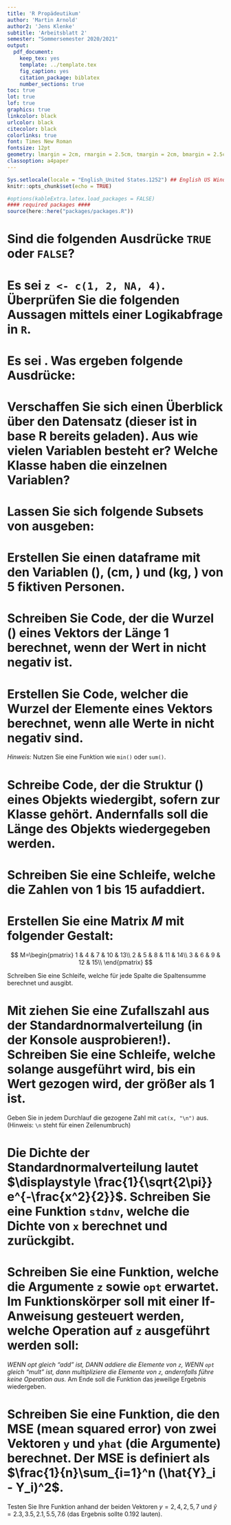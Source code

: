 ```yaml
---
title: 'R Propädeutikum'
author: 'Martin Arnold'
author2: 'Jens Klenke'
subtitle: 'Arbeitsblatt 2'
semester: "Sommersemester 2020/2021"
output:
  pdf_document:
    keep_tex: yes
    template: ../template.tex
    fig_caption: yes
    citation_package: biblatex
    number_sections: true
toc: true
lot: true
lof: true
graphics: true
linkcolor: black
urlcolor: black
citecolor: black
colorlinks: true
font: Times New Roman
fontsize: 12pt
geometry: lmargin = 2cm, rmargin = 2.5cm, tmargin = 2cm, bmargin = 2.5cm
classoption: a4paper
---
```


```r
Sys.setlocale(locale = "English_United States.1252") ## English US Windows
knitr::opts_chunk$set(echo = TRUE)

#options(kableExtra.latex.load_packages = FALSE)
#### required packages ####
source(here::here("packages/packages.R"))
```

# Sind die folgenden Ausdrücke `TRUE` oder `FALSE`?

\begin{itemize}
  \item $5 \geq 5$
  \item $5 > 5$
  \item $T = 5$
  \item $T \land F \ \lor \ F \land T$
  \item $F \land F \land F\ \lor \ T$
  \item $(\neg (5 > 3) \lor A = B)$
  \item $\neg(((T > F) > T) \land \ \neg T)$
\end{itemize}

# Es sei `z <- c(1, 2, NA, 4)`. Überprüfen Sie die folgenden Aussagen mittels einer Logikabfrage in `R`.

\begin{itemize}
  \item Die Länge des Vektors $z$ ist ungleich $2$.
  \item Die Länge der logischen Überprüfungen, ob die einzelnen Elemente gleich $2$ sind, ist $4$.
  \item Der Vektor $z$ hat die Klasse `numeric`.
  \item Einige Elemente des Vektors $z$ sind `NA`. 
  \item Das zweite Element des Vektors $z$ ist `numeric`.
  \item Das Minimum und das Maximum sind ungleich. 
\end{itemize}

# Es sei \texttt{M <- matrix(1:9, ncol = 3)}. Was ergeben folgende Ausdrücke:

\begin{itemize}
  \item sum$(M[ , 1]) == 6$
  \item max$(M[ , 2]) <= 5$
  \item $M[2, 2] != 4 \& M[2, 2] > 6$
\end{itemize}

# Verschaffen Sie sich einen Überblick über den Datensatz \texttt{mtcars} (dieser ist in base R bereits geladen). Aus wie vielen Variablen besteht er? Welche Klasse haben die einzelnen Variablen?

# Lassen Sie sich folgende Subsets von \texttt{mtcars} ausgeben:

\begin{itemize}
  \item nur die Variable \texttt{mpg}
  \item nur die ersten drei Zeilen
  \item nur die ersten drei Variablen
  \item nur die ersten beiden Beobachtungen der Variablen \texttt{cyl} und \texttt{hp}
  \item alle Beobachtungen deren Ausprägung der Variable \texttt{hp} größer ist als $200$
\end{itemize}


# Erstellen Sie einen dataframe \texttt{persons} mit den Variablen \texttt{Name} (\texttt{character}), \texttt{Height} (cm, \texttt{numeric}) und \texttt{Weight} (kg, \texttt{numeric}) von 5 fiktiven Personen.

\begin{itemize}
  \item Lassen Sie sich das Körpergewicht der 3. Person anzeigen.
  \item Lassen Sie sich nun die Körpergröße aller Personen anzeigen.
  \item Fügen Sie die Variable “Augenfarbe” hinzu. Die Ausprägungen sollten vom Typ \texttt{character} sein. Schauen Sie sich den veränderten dataframe an.
\end{itemize}

# Schreiben Sie Code, der die Wurzel (\texttt{sqrt()}) eines Vektors \texttt{x} der Länge 1 berechnet, wenn der Wert in \texttt{x} nicht negativ ist.

# Erstellen Sie Code, welcher die Wurzel der Elemente eines Vektors \texttt{x} berechnet, wenn alle Werte in \texttt{x} nicht negativ sind.

  *Hinweis:* Nutzen Sie eine Funktion wie `min()` oder `sum()`.

# Schreibe Code, der die Struktur (\texttt{str()}) eines Objekts \texttt{df} wiedergibt, sofern \texttt{df} zur Klasse \texttt{data.frame} gehört. Andernfalls soll die Länge des Objekts wiedergegeben werden.

# Schreiben Sie eine Schleife, welche die Zahlen von 1 bis 15 aufaddiert.

# Erstellen Sie eine Matrix $M$ mit folgender Gestalt:

$$
M=\begin{pmatrix}
1 & 4 & 7 & 10 & 13\\
2 & 5 & 8 & 11 & 14\\
3 & 6 & 9 & 12 & 15\\
\end{pmatrix}
$$


Schreiben Sie eine Schleife, welche für jede Spalte die Spaltensumme berechnet und ausgibt.

# Mit \texttt{rnorm(1)} ziehen Sie eine Zufallszahl aus der Standardnormalverteilung (in der Konsole ausprobieren!). Schreiben Sie eine Schleife, welche solange ausgeführt wird, bis ein Wert gezogen wird, der größer als 1 ist. 

Geben Sie in jedem Durchlauf die gezogene Zahl mit ` cat(x, "\n")` aus. (Hinweis: `\n` steht für einen Zeilenumbruch)

# Die Dichte der Standardnormalverteilung lautet $\displaystyle \frac{1}{\sqrt{2\pi}} e^{-\frac{x^2}{2}}$. Schreiben Sie eine Funktion `stdnv`, welche die Dichte von `x` berechnet und zurückgibt.

\begin{itemize}
  \item \textit{Hinweis:} `?exp`, `?pi`
  \item \textit{Hinweis:} Wenn die Funktion korrekt ist, sollten `stdnv(x)` und `dnorm(x)` die gleichen Ergebnisse liefern.
\end{itemize}

# Schreiben Sie eine Funktion, welche die Argumente `z` sowie `opt` erwartet. Im Funktionskörper soll mit einer If-Anweisung gesteuert werden, welche Operation auf `z` ausgeführt werden soll:

*WENN opt gleich "add" ist, DANN addiere die Elemente von `z`, WENN `opt` gleich "mult" ist, dann multipliziere die Elemente von `z`, andernfalls führe keine Operation aus.*\newline\newline
Am Ende soll die Funktion das jeweilige Ergebnis wiedergeben.

# Schreiben Sie eine Funktion, die den MSE (mean squared error) von zwei Vektoren `y` und `yhat` (die Argumente) berechnet. Der MSE is definiert als $\frac{1}{n}\sum_{i=1}^n (\hat{Y}_i - Y_i)^2$. 

Testen Sie Ihre Funktion anhand der beiden Vektoren $y = {2, 4, 2, 5, 7}$ und $\hat{y}= {2.3, 3.5, 2.1, 5.5, 7.6}$ (das Ergebnis sollte 0.192 lauten).


<!-- 
und \cup 
oder cap
vernein \neg
-->






